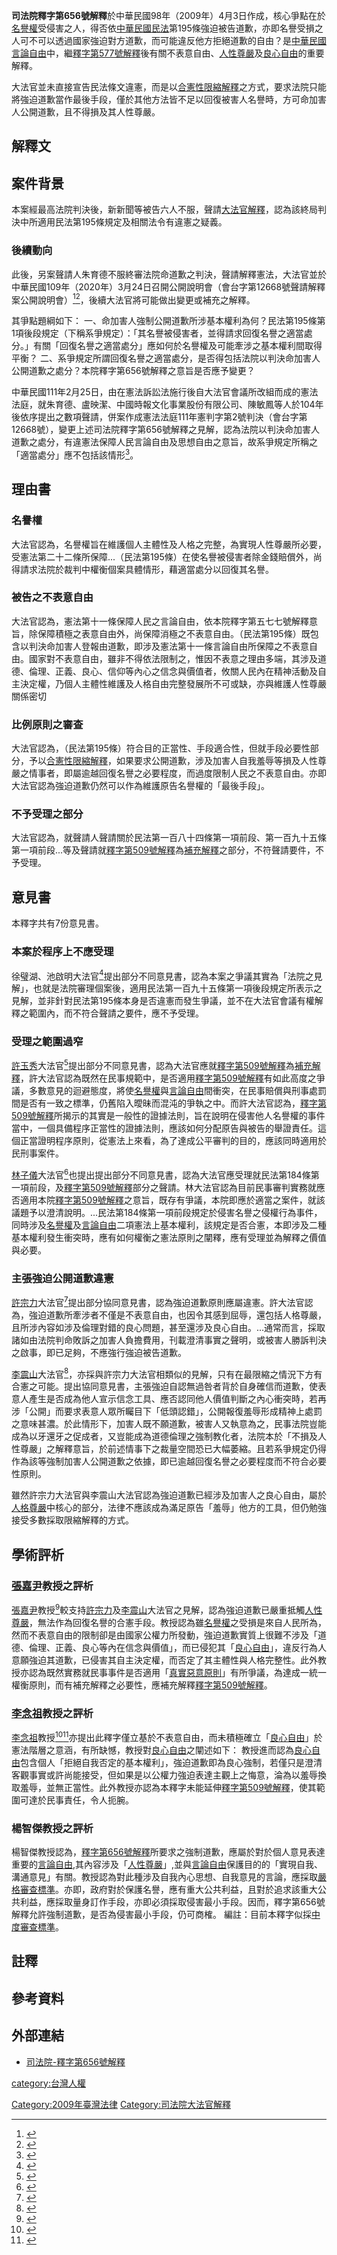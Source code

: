 {{中華民國釋憲案資訊框
| 案號 = 656
| 爭點 = 民法第195條第1項後段由法院為回復名譽適當處分合憲？
| 聲請日期 = 2004-07-22
| 公佈日期 = 2009-04-03
| 聲請人 = 新新聞文化事業股份有限公司、王健壯、李明駿（筆名[[楊照_(臺灣作家)|楊照]]）、楊舒媚、吳燕玲、陶令瑜
| 代理人 = 李平義、羅明聽、王子文
| 主席 = [[賴英照|賴英照]]
| 大法官 = 謝在全、徐璧湖、林子儀、許宗力、許玉秀、林錫堯、池啟明、李震山、蔡清遊、黃茂榮、陳敏、葉百修、陳春生、陳新民
| 法條1 = [[中華民國憲法|中華民國憲法]]第11條
| 法條2 = [[中華民國憲法|中華民國憲法]]第22條
| 法條3 = [[中華民國民法|中華民國民法]]第195條
| 法條4 = [[釋字第509號解釋|釋字第509號解釋]]
| 法條5 =
}}
{{Wikisource|司法院釋字第656號解釋}}
'''司法院釋字第656號解釋'''於中華民國98年（2009年）4月3日作成，核心爭點在於[[名譽權|名譽權]]受侵害之人，得否依[[中華民國民法|中華民國民法]]第195條強迫被告道歉，亦即名譽受損之人可不可以透過國家強迫對方道歉，而可能違反他方拒絕道歉的自由？是[[中華民國言論自由|中華民國言論自由]]中，繼[[釋字第577號解釋|釋字第577號解釋]]後有關不表意自由、[[人性尊嚴|人性尊嚴]]及[[良心自由|良心自由]]的重要解釋。

大法官並未直接宣告民法條文違憲，而是以[[合憲性限縮解釋|合憲性限縮解釋]]{{NoteTag|所謂合憲性限縮解釋，指的是於解釋規範時，依據憲法之精神，進行狹義、限縮的解釋。}}之方式，要求法院只能將強迫道歉當作最後手段，僅於其他方法皆不足以回復被害人名譽時，方可命加害人公開道歉，且不得損及其人性尊嚴。

== 解釋文 ==
{{Wikisource|釋字第656號#解釋文|釋字第656號解釋解釋文}}
{{Blockquote|民法第一百九十五條第一項後段規定：「其名譽被侵害者，並得請求回復名譽之適當處分。」所謂回復名譽之適當處分，如屬以判決命加害人公開道歉，而未涉及加害人自我羞辱等損及人性尊嚴之情事者，即未違背憲法第二十三條[[比例原則|比例原則]]，而不牴觸憲法對不表意自由之保障。}}

== 案件背景 ==
{{main|嘿嘿嘿案}}本案經最高法院判決後，新新聞等被告六人不服，聲請[[大法官解釋|大法官解釋]]，認為該終局判決中所適用民法第195條規定及相關法令有違憲之疑義。

=== 後續動向 ===
此後，另案聲請人朱育德不服終審法院命道歉之判決，聲請解釋憲法，大法官並於中華民國109年（2020年）3月24日召開公開說明會（會台字第12668號聲請解釋案公開說明會）<ref>{{cite news |author1=一起讀判決 |title=判加害人登「道歉聲明」是否適當？　大法官開會恐牽動釋字656 |url=https://tw.appledaily.com/local/20200303/W4ECQFEVSRJTRDGTSYBM7SZ63U/ |accessdate=2020-11-02 |work=蘋果新聞 |date=2020-03-03 |archive-date=2020-11-07 |archive-url=https://web.archive.org/web/20201107054236/https://tw.appledaily.com/local/20200303/W4ECQFEVSRJTRDGTSYBM7SZ63U/ |dead-url=no }}</ref><ref>{{cite web |author1=司法院 |title=大法官109年3月24日公開說明會相關資料瀏覽 |url=https://cons.judicial.gov.tw/jcc/zh-tw/contents/show/3z5dfstkdpjbd65v |website=司法院 |accessdate=2020-11-02 |archive-date=2020-08-13 |archive-url=https://web.archive.org/web/20200813085820/https://cons.judicial.gov.tw/jcc/zh-tw/contents/show/3z5dfstkdpjbd65v |dead-url=no }}</ref>，後續大法官將可能做出變更或補充之解釋。

其爭點題綱如下：
一、命加害人強制公開道歉所涉基本權利為何？民法第195條第1項後段規定（下稱系爭規定）：「其名譽被侵害者，並得請求回復名譽之適當處分。」有關「回復名譽之適當處分」應如何於名譽權及可能牽涉之基本權利間取得平衡？
二、系爭規定所謂回復名譽之適當處分，是否得包括法院以判決命加害人公開道歉之處分？本院釋字第656號解釋之意旨是否應予變更？

中華民國111年2月25日，由在憲法訴訟法施行後自大法官會議所改組而成的憲法法庭，就朱育德、盧映潔、中國時報文化事業股份有限公司、陳敏鳳等人於104年後依序提出之數項聲請，併案作成憲法法庭111年憲判字第2號判決（會台字第12668號），變更上述司法院釋字第656號解釋之見解，認為法院以判決命加害人道歉之處分，有違憲法保障人民言論自由及思想自由之意旨，故系爭規定所稱之「適當處分」應不包括該情形<ref>{{Cite web|title=111年憲判字第2號 - 憲法法庭|url=https://cons.judicial.gov.tw/docdata.aspx?fid=38&id=309998|access-date=2022-05-19|work=cons.judicial.gov.tw|language=zh-tw|archive-date=2022-05-12|archive-url=https://web.archive.org/web/20220512104755/https://cons.judicial.gov.tw/docdata.aspx?fid=38&id=309998}}</ref>。

== 理由書 ==
{{Wikisource|釋字第656號#理由書|釋字第656號解釋理由書}}
=== 名譽權 ===
大法官認為，名譽權旨在維護個人主體性及人格之完整，為實現人性尊嚴所必要，受憲法第二十二條所保障...（民法第195條）在使名譽被侵害者除金錢賠償外，尚得請求法院於裁判中權衡個案具體情形，藉適當處分以回復其名譽。

=== 被告之不表意自由 ===
大法官認為，憲法第十一條保障人民之言論自由，依本院釋字第五七七號解釋意旨，除保障積極之表意自由外，尚保障消極之不表意自由。（民法第195條）既包含以判決命加害人登報由道歉，即涉及憲法第十一條言論自由所保障之不表意自由。國家對不表意自由，雖非不得依法限制之，惟因不表意之理由多端，其涉及道德、倫理、正義、良心、信仰等內心之信念與價值者，攸關人民內在精神活動及自主決定權，乃個人主體性維護及人格自由完整發展所不可或缺，亦與維護人性尊嚴關係密切

=== 比例原則之審查 ===
大法官認為，（民法第195條）符合目的正當性、手段適合性，但就手段必要性部分，予以[[合憲性限縮解釋|合憲性限縮解釋]]，如果要求公開道歉，涉及加害人自我羞辱等損及人性尊嚴之情事者，即屬逾越回復名譽之必要程度，而過度限制人民之不表意自由。亦即大法官認為強迫道歉仍然可以作為維護原告名譽權的「最後手段」。

=== 不予受理之部分===
大法官認為，就聲請人聲請關於民法第一百八十四條第一項前段、第一百九十五條第一項前段...等及聲請就[[釋字第509號解釋|釋字第509號解釋]]為[[補充解釋|補充解釋]]之部分，不符聲請要件，不予受理。

== 意見書 ==
{{Wikisource|釋字第656號#意見書|釋字第656號解釋大法官意見書}}
本釋字共有7份意見書。
=== 本案於程序上不應受理===
徐璧湖、池啟明大法官<ref>{{cite web |author1=徐璧湖、池啟明 |title=徐大法官璧湖、池大法官啟明共同提出之部分不同意見書 |url=https://www2.judicial.gov.tw/FYDownload/uploadfile/C100/656%E5%BE%90%E5%A4%A7%E6%B3%95%E5%AE%98%E3%80%81%E6%B1%A0%E5%A4%A7%E6%B3%95%E5%AE%98%E9%83%A8%E5%88%86%E4%B8%8D%E5%90%8C%E6%84%8F%E8%A6%8B%E6%9B%B8.pdf |access-date=2020-11-06 |archive-date=2021-08-21 |archive-url=https://web.archive.org/web/20210821112115/https://www2.judicial.gov.tw/FYDownload/uploadfile/C100/656%E5%BE%90%E5%A4%A7%E6%B3%95%E5%AE%98%E3%80%81%E6%B1%A0%E5%A4%A7%E6%B3%95%E5%AE%98%E9%83%A8%E5%88%86%E4%B8%8D%E5%90%8C%E6%84%8F%E8%A6%8B%E6%9B%B8.pdf |dead-url=no }}</ref>提出部分不同意見書，認為本案之爭議其實為「法院之見解」，也就是法院審理個案後，適用民法第一百九十五條第一項後段規定所表示之見解，並非針對民法第195條本身是否違憲而發生爭議，並不在大法官會議有權解釋之範圍內，而不符合聲請之要件，應不予受理。{{NoteTag|於[[憲法訴訟法|憲法訴訟法]]於西元2022年正式施行前，大法官只能針對法規範進行抽象審查，而不能針對特定個案中法院的判決進行具體審查，是以部分大法官認為有逾越權限的疑慮。}}

=== 受理之範圍過窄 ===
[[許玉秀|許玉秀]]大法官<ref>{{cite web |author1=許玉秀 |title=許大法官玉秀提出之部分不同意見書 |url=https://www2.judicial.gov.tw/FYDownload/uploadfile/C100/656%E9%83%A8%E5%88%86%E4%B8%8D%E5%90%8C%E6%84%8F%E8%A6%8B%E6%9B%B8%E8%A8%B1%E7%8E%89%E7%A7%80.pdf |access-date=2020-11-06 |archive-date=2020-10-30 |archive-url=https://web.archive.org/web/20201030161838/https://www2.judicial.gov.tw/FYDownload/uploadfile/C100/656%E9%83%A8%E5%88%86%E4%B8%8D%E5%90%8C%E6%84%8F%E8%A6%8B%E6%9B%B8%E8%A8%B1%E7%8E%89%E7%A7%80.pdf |dead-url=no }}</ref>提出部分不同意見書，認為大法官應就[[釋字第509號解釋|釋字第509號解釋]]為[[補充解釋|補充解釋]]，許大法官認為既然在民事規範中，是否適用[[釋字第509號解釋|釋字第509號解釋]]有如此高度之爭議，多數意見的迴避態度，將使[[名譽權|名譽權]]與[[言論自由|言論自由]]間衝突，在民事賠償與刑事處罰間是否有一致之標準，仍舊陷入曖昧而混沌的爭執之中。而許大法官認為，[[釋字第509號解釋|釋字第509號解釋]]所揭示的其實是一般性的證據法則，旨在說明在侵害他人名譽權的事件當中，一個具備程序正當性的證據法則，應該如何分配原告與被告的舉證責任。這個正當證明程序原則，從憲法上來看，為了達成公平審判的目的，應該同時適用於民刑事案件。

[[林子儀|林子儀]]大法官<ref>{{cite web |author1=林子儀 |title=林大法官子儀提出之部分不同意見書 |url=https://www2.judicial.gov.tw/FYDownload/uploadfile/C100/656%E9%83%A8%E5%88%86%E4%B8%8D%E5%90%8C_%E6%9E%97%E5%A4%A7%E6%B3%95%E5%AE%98%E5%AD%90%E5%84%80_.pdf |access-date=2020-11-06 |archive-date=2020-10-30 |archive-url=https://web.archive.org/web/20201030172246/https://www2.judicial.gov.tw/FYDownload/uploadfile/C100/656%E9%83%A8%E5%88%86%E4%B8%8D%E5%90%8C_%E6%9E%97%E5%A4%A7%E6%B3%95%E5%AE%98%E5%AD%90%E5%84%80_.pdf |dead-url=no }}</ref>也提出提出部分不同意見書，認為大法官應受理就民法第184條第一項前段，及[[釋字第509號解釋|釋字第509號解釋]]部分之聲請。林大法官認為目前民事審判實務就應否適用本院[[釋字第509號解釋|釋字第509號解釋]]之意旨，既存有爭議，本院即應於適當之案件，就該議題予以澄清說明。...民法第184條第一項前段規定於侵害名譽之侵權行為事件，同時涉及[[名譽權|名譽權]]及[[言論自由|言論自由]]二項憲法上基本權利，該規定是否合憲，本即涉及二種基本權利發生衝突時，應有如何權衡之憲法原則之闡釋，應有受理並為解釋之價值與必要。

=== 主張強迫公開道歉違憲 ===
[[許宗力|許宗力]]大法官<ref>{{cite web |author1=許宗力 |title=許大法官宗力提出之部分協同意見書 |url=https://www2.judicial.gov.tw/FYDownload/uploadfile/C100/656%E9%83%A8%E5%88%86%E5%8D%94%E5%90%8C%E6%84%8F%E8%A6%8B%E6%9B%B8%E8%A8%B1%E5%AE%97%E5%8A%9B.pdf |website=司法院 |access-date=2020-11-06 |archive-date=2021-08-21 |archive-url=https://web.archive.org/web/20210821112117/https://www2.judicial.gov.tw/FYDownload/uploadfile/C100/656%E9%83%A8%E5%88%86%E5%8D%94%E5%90%8C%E6%84%8F%E8%A6%8B%E6%9B%B8%E8%A8%B1%E5%AE%97%E5%8A%9B.pdf |dead-url=no }}</ref>提出部分協同意見書，認為強迫道歉原則應屬違憲。許大法官認為，強迫道歉所牽涉者不僅是不表意自由，也因令其感到屈辱，還包括人格尊嚴，且所涉內容如涉及倫理對錯的良心問題，甚至還涉及良心自由。...通常而言，採取諸如由法院判命敗訴之加害人負擔費用，刊載澄清事實之聲明，或被害人勝訴判決之啟事，即已足夠，不應強行強迫被告道歉。

[[李震山|李震山]]大法官<ref>{{cite web |author1=李震山 |title=李大法官震山提出之協同意見書 |url=https://www2.judicial.gov.tw/FYDownload/uploadfile/C100/656%E5%8D%94%E5%90%8C%E6%84%8F%E8%A6%8B%E6%9B%B8_%E6%9D%8E%E5%A4%A7%E6%B3%95%E5%AE%98%E9%9C%87%E5%B1%B1_.pdf |access-date=2020-11-06 |archive-date=2020-10-30 |archive-url=https://web.archive.org/web/20201030084242/https://www2.judicial.gov.tw/FYDownload/uploadfile/C100/656%E5%8D%94%E5%90%8C%E6%84%8F%E8%A6%8B%E6%9B%B8_%E6%9D%8E%E5%A4%A7%E6%B3%95%E5%AE%98%E9%9C%87%E5%B1%B1_.pdf |dead-url=no }}</ref>，亦採與許宗力大法官相類似的見解，只有在最限縮之情況下方有合憲之可能。提出協同意見書，主張強迫自認無過咎者背於自身確信而道歉，使表意人產生是否成為他人宣示信念工具、應否認同他人價值判斷之內心衝突時，若再涉「公開」而要求表意人眾所矚目下「低頭認錯」，公開報復羞辱形成精神上處罰之意味甚濃。於此情形下，加害人既不願道歉，被害人又執意為之，民事法院豈能成為以牙還牙之促成者，又豈能成為道德倫理之強制教化者，法院本於「不損及人性尊嚴」之解釋意旨，於前述情事下之裁量空間恐已大幅萎縮。且若系爭規定仍得作為該等強制加害人公開道歉之依據，即已逾越回復名譽之必要程度而不符合必要性原則。

雖然許宗力大法官與李震山大法官認為強迫道歉已經涉及加害人之良心自由，屬於[[人格尊嚴|人格尊嚴]]中核心的部分，法律不應該成為滿足原告「羞辱」他方的工具，但仍勉強接受多數採取限縮解釋的方式。

== 學術評析 ==
=== [[張嘉尹|張嘉尹]]教授之評析 ===
[[張嘉尹|張嘉尹]]教授<ref>{{cite journal |author1=張嘉尹 |title=人性尊嚴的重量－評析大法官釋字第 656 號解釋 |journal=世新法學 |date=2009.06 |volume=第 2 卷 |issue=第 2 號 |page=頁1-33}}</ref>較支持[[許宗力|許宗力]]及[[李震山|李震山]]大法官之見解，認為強迫道歉已嚴重抵觸[[人性尊嚴|人性尊嚴]]，無法作為回復名譽的合憲手段。教授認為雖[[名譽權|名譽權]]之受損是來自人民所為，然而不表意自由的限制卻是由國家公權力所發動，強迫道歉實質上很難不涉及「道德、倫理、正義、良心等內在信念與價值」，而已侵犯其「[[良心自由|良心自由]]」，違反行為人意願強迫其道歉，已侵害其自主決定權，而否定了其主體性與人格完整性。此外教授亦認為既然實務就民事事件是否適用「[[真實惡意原則|真實惡意原則]]」有所爭議，為達成一統一權衡原則，而有補充解釋之必要性，應補充解釋[[釋字第509號解釋|釋字第509號解釋]]。

=== [[李念祖|李念祖]]教授之評析 ===
[[李念祖|李念祖]]教授<ref>{{cite journal |author1=李念祖 |title=良心的賠償還是懲罰？－論釋字第 656 號解釋的射程 |journal=法令月刊 |date=2009.08 |volume=第 60 卷 |issue=第 8 期 |page=頁4-20}}</ref><ref>{{cite journal |author1=李念祖 |title=當公眾人物的名譽權遇上言論自由：以民事責任為中心與談稿 |journal=法官協會雜誌 |date=2014.12 |volume=第 16 卷 |page=頁167-171}}</ref>亦提出此釋字僅立基於不表意自由，而未積極確立「[[良心自由|良心自由]]」於憲法階層之意涵，有所缺憾，教授對[[良心自由|良心自由]]之闡述如下：
{{Blockquote|[[良心自由|良心自由]]係源自選擇信仰的自由，至所謂信仰，除宗教以外尚包含世界觀、主義、倫理道德觀等信念，在宗教、思想、言論等自由個別化而有其特定保護範圍後，良心自由即偏重在善與惡、是與非判斷的倫理道德取向上，而以維護道德上人格為要旨。}}
教授進而認為[[良心自由|良心自由]]包含個人「拒絕自我否定的基本權利」，強迫道歉即為良心強制，若僅只是澄清客觀事實或許尚能接受，但如果是以公權力強迫表達主觀上之悔意，淪為以羞辱換取羞辱，並無正當性。此外教授亦認為本釋字未能延伸[[釋字第509號解釋|釋字第509號解釋]]，使其範圍可達於民事責任，令人扼腕。

=== 楊智傑教授之評析 ===
楊智傑教授認為，[[釋字第656號解釋|釋字第656號解釋]]所要求之強制道歉，應屬於對於個人意見表達重要的[[言論自由|言論自由]],其內容涉及「[[人性尊嚴|人性尊嚴]]」,並與[[言論自由|言論自由]]保護目的的「實現自我、溝通意見」有關。教授認為對此種涉及自我內心思想、自我意見的言論，應採取[[嚴格審查標準|嚴格審查標準]]。亦即，政府對於保護名譽，應有重大公共利益，且對於追求該重大公共利益，應採取量身訂作手段，亦即必須採取侵害最小手段。因而，釋字第656號解釋允許強制道歉，是否為侵害最小手段，仍可商榷。
編註：目前本釋字似採[[中度審查標準|中度審查標準]]。

== 註釋 ==
{{NoteFoot|3}}

== 參考資料 ==
{{Reflist|2}}

== 外部連結 ==
{{wikisource|司法院釋字第656號解釋}}
*[https://cons.judicial.gov.tw/jcc/zh-tw/jep03/show?expno=656 司法院-釋字第656號解釋] {{Wayback|url=https://cons.judicial.gov.tw/jcc/zh-tw/jep03/show?expno=656 |date=20201030153948 }}

[[Category:2009年臺灣法律|Category:2009年臺灣法律]]
[[category:台灣人權|category:台灣人權]]
[[Category:司法院大法官解釋|Category:司法院大法官解釋]]